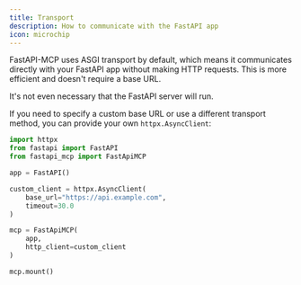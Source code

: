```yaml
---
title: Transport
description: How to communicate with the FastAPI app
icon: microchip
---
```


FastAPI-MCP uses ASGI transport by default, which means it communicates directly with your FastAPI app without making HTTP requests. This is more efficient and doesn't require a base URL.

It's not even necessary that the FastAPI server will run.

If you need to specify a custom base URL or use a different transport method, you can provide your own `httpx.AsyncClient`:

```python {7-10, 14}
import httpx
from fastapi import FastAPI
from fastapi_mcp import FastApiMCP

app = FastAPI()

custom_client = httpx.AsyncClient(
    base_url="https://api.example.com",
    timeout=30.0
)

mcp = FastApiMCP(
    app,
    http_client=custom_client
)

mcp.mount()
```

